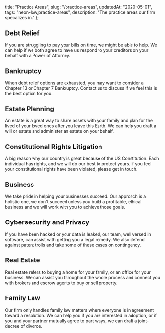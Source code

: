   title: "Practice Areas",
  slug: "/practice-areas",
  updatedAt: "2020-05-01",
  tags: "neon-law,practice-areas",
  description: "The practice areas our firm specalizes in."
};


<Flex flexWrap="wrap" justifyContent="space-between">

<DesktopHalfMobileFullCard to='/practice-areas/debt-relief'>
<BackgroundImage src="debt-relief.jpg" alt="bankruptcy" aspectRatio={16/9} />
<Box p="6">

## Debt Relief

If you are struggling to pay your bills on time, we might be able to
help. We can help if we both agree to have us respond to your
creditors on your behalf with a Power of Attorney.

</Box>
</DesktopHalfMobileFullCard>

<DesktopHalfMobileFullCard to='/practice-areas/bankruptcy'>
<BackgroundImage src="bankruptcy.jpg" alt="bankruptcy" aspectRatio={16/9} />
<Box p="6">

## Bankruptcy

When debt relief options are exhausted, you may want to consider a Chapter 13
or Chapter 7 Bankruptcy. Contact us to discuss if we feel this is
the best option for you.

</Box>
</DesktopHalfMobileFullCard>

<DesktopHalfMobileFullCard to='/practice-areas/estate-planning'>
<BackgroundImage
  src="estates.jpg"
  alt="wills and estates"
  aspectRatio={16/9}
/>
<Box p="6">

## Estate Planning

An estate is a great way to share assets with your family and plan for the
lived of your loved ones after you leave this Earth. We can help
you draft a will or estate and administer an estate on your behalf.

</Box>
</DesktopHalfMobileFullCard>

<DesktopHalfMobileFullCard to='/practice-areas/constitutional-rights'>
<BackgroundImage
  src="constitutional-rights.jpg"
  alt="constitutional rights litigation"
  aspectRatio={16/9}
/>
<Box p="6">

## Constitutional Rights Litigation

A big reason why our country is great because of the US Constitution. Each
individual has rights, and we will do our best to protect yours. If you feel
your constitutional rights have been violated, please get in touch.

</Box>
</DesktopHalfMobileFullCard>

<DesktopHalfMobileFullCard to='/practice-areas/business'>
<BackgroundImage
  src="business.jpg"
  alt="business"
  aspectRatio={16/9}
/>
<Box p="6">

## Business

We take pride in helping your businesses succeed. Our approach is a holistic
one, we don't succeed unless you build a profitable, ethical business and we
will work with you to achieve those goals.

</Box>
</DesktopHalfMobileFullCard>

<DesktopHalfMobileFullCard to='/practice-areas/cybersecurity-and-privacy'>
<BackgroundImage
  src="cybersecurity-and-privacy.jpg"
  alt="cybersecurity and privacy"
  aspectRatio={16/9}
/>
<Box p="6">

## Cybersecurity and Privacy

If you have been hacked or your data is leaked, our team, well versed in
software, can assist with getting you a legal remedy. We also defend against
patent trolls and take some of these cases on contingency.

</Box>
</DesktopHalfMobileFullCard>

<DesktopHalfMobileFullCard to='/practice-areas/real-estate'>
<BackgroundImage
  src="real-estate.jpg"
  alt="real estate"
  aspectRatio={16/9}
/>
<Box p="6">

## Real Estate

Real estate refers to buying a home for your family, or an office for your
business. We can assist you throughout the whole process and connect you with
brokers and escrow agents to buy or sell property.

</Box>
</DesktopHalfMobileFullCard>

<DesktopHalfMobileFullCard to='/practice-areas/family-law'>
<BackgroundImage
  src="family-law.jpg"
  alt="family law"
  aspectRatio={16/9}
/>
<Box p="6">

## Family Law

Our firm only handles family law matters where everyone is in agreement
toward a resolution. We can help you if you are interested in adoption, or if
you and your partner mutually agree to part ways, we can draft a joint-decree
of divorce.

</Box>
</DesktopHalfMobileFullCard>

</Flex>
